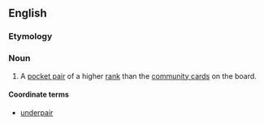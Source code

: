 ==English==

===Etymology===
{{prefix|over|pair|lang=en}}

===Noun===
{{en-noun}}

# {{label|en|poker}} A [[pocket pair]] of a higher [[rank]] than the [[community card]]s on the board.

====Coordinate terms====
* [[underpair]]